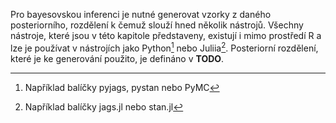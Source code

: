 Pro bayesovskou inferenci je nutné generovat vzorky z daného posteriorního,
rozdělení k čemuž slouží hned několik nástrojů. Všechny nástroje, které jsou
v této kapitole představeny, existují i mimo prostředí R a lze je používat
v nástrojích jako Python[^uvod-bayes-python] nebo Juliia[^uvod-bayes-juliia].
Posteriorní rozdělení, které je ke generování použito, je defináno v **TODO**.

[^uvod-bayes-python]: Například balíčky pyjags, pystan nebo PyMC
[^uvod-bayes-juliia]: Například balíčky jags.jl nebo stan.jl

